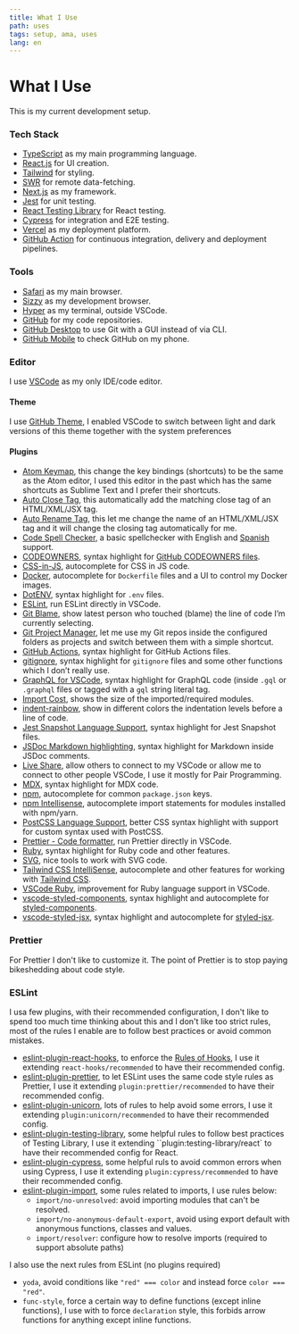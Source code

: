 ```yaml
---
title: What I Use
path: uses
tags: setup, ama, uses
lang: en
---
```


# What I Use

This is my current development setup.

### Tech Stack

- [TypeScript](https://www.typescriptlang.org/) as my main programming language.
- [React.js](https://reactjs.org) for UI creation.
- [Tailwind](https://tailwindcss.com/) for styling.
- [SWR](https://swr.now.sh/) for remote data-fetching.
- [Next.js](https://nextjs.org/) as my framework.
- [Jest](https://jestjs.io/) for unit testing.
- [React Testing Library](https://testing-library.com/react) for React testing.
- [Cypress](https://www.cypress.io/) for integration and E2E testing.
- [Vercel](https://vercel.com/) as my deployment platform.
- [GitHub Action](https://github.com/features/actions) for continuous integration, delivery and deployment pipelines.

### Tools

- [Safari](https://www.apple.com/safari/) as my main browser.
- [Sizzy](https://sizzy.co) as my development browser.
- [Hyper](https://hyper.is/) as my terminal, outside VSCode.
- [GitHub](https://github.com) for my code repositories.
- [GitHub Desktop](https://desktop.github.com) to use Git with a GUI instead of via CLI.
- [GitHub Mobile](https://github.com/mobile) to check GitHub on my phone.

### Editor

I use [VSCode](https://code.visualstudio.com) as my only IDE/code editor.

#### Theme

I use [GitHub Theme](https://marketplace.visualstudio.com/items?itemName=GitHub.github-vscode-theme), I enabled VSCode to switch between light and dark versions of this theme together with the system preferences

#### Plugins

- [Atom Keymap](https://marketplace.visualstudio.com/items?itemName=ms-vscode.atom-keybindings), this change the key bindings (shortcuts) to be the same as the Atom editor, I used this editor in the past which has the same shortcuts as Sublime Text and I prefer their shortcuts.
- [Auto Close Tag](https://marketplace.visualstudio.com/items?itemName=formulahendry.auto-close-tag), this automatically add the matching close tag of an HTML/XML/JSX tag.
- [Auto Rename Tag](https://marketplace.visualstudio.com/items?itemName=formulahendry.auto-rename-tag), this let me change the name of an HTML/XML/JSX tag and it will change the closing tag automatically for me.
- [Code Spell Checker](https://marketplace.visualstudio.com/items?itemName=streetsidesoftware.code-spell-checker), a basic spellchecker with English and [Spanish](https://marketplace.visualstudio.com/items?itemName=streetsidesoftware.code-spell-checker-spanish) support.
- [CODEOWNERS](https://marketplace.visualstudio.com/items?itemName=jasonnutter.vscode-codeowners), syntax highlight for [GitHub CODEOWNERS files](https://docs.github.com/en/github/creating-cloning-and-archiving-repositories/about-code-owners).
- [CSS-in-JS](https://marketplace.visualstudio.com/items?itemName=paulmolluzzo.convert-css-in-js), autocomplete for CSS in JS code.
- [Docker](https://marketplace.visualstudio.com/items?itemName=ms-azuretools.vscode-docker), autocomplete for `Dockerfile` files and a UI to control my Docker images.
- [DotENV](https://marketplace.visualstudio.com/items?itemName=mikestead.dotenv), syntax highlight for `.env` files.
- [ESLint](https://marketplace.visualstudio.com/items?itemName=dbaeumer.vscode-eslint), run ESLint directly in VSCode.
- [Git Blame](https://marketplace.visualstudio.com/items?itemName=waderyan.gitblame), show latest person who touched (blame) the line of code I’m currently selecting.
- [Git Project Manager](https://marketplace.visualstudio.com/items?itemName=felipecaputo.git-project-manager), let me use my Git repos inside the configured folders as projects and switch between them with a simple shortcut.
- [GitHub Actions](https://marketplace.visualstudio.com/items?itemName=formulahendry.github-actions), syntax highlight for GitHub Actions files.
- [gitignore](https://marketplace.visualstudio.com/items?itemName=codezombiech.gitignore), syntax highlight for `gitignore` files and some other functions which I don’t really use.
- [GraphQL for VSCode](https://marketplace.visualstudio.com/items?itemName=kumar-harsh.graphql-for-vscode), syntax highlight for GraphQL code (inside `.gql` or `.graphql` files or tagged with a `gql` string literal tag.
- [Import Cost](https://marketplace.visualstudio.com/items?itemName=wix.vscode-import-cost), shows the size of the imported/required modules.
- [indent-rainbow](https://marketplace.visualstudio.com/items?itemName=oderwat.indent-rainbow), show in different colors the indentation levels before a line of code.
- [Jest Snapshot Language Support](https://marketplace.visualstudio.com/items?itemName=tlent.jest-snapshot-language-support), syntax highlight for Jest Snapshot files.
- [JSDoc Markdown highlighting](https://marketplace.visualstudio.com/items?itemName=bierner.jsdoc-markdown-highlighting), syntax highlight for Markdown inside JSDoc comments.
- [Live Share](https://marketplace.visualstudio.com/items?itemName=MS-vsliveshare.vsliveshare), allow others to connect to my VSCode or allow me to connect to other people VSCode, I use it mostly for Pair Programming.
- [MDX](https://marketplace.visualstudio.com/items?itemName=silvenon.mdx), syntax highlight for MDX code.
- [npm](https://marketplace.visualstudio.com/items?itemName=eg2.vscode-npm-script), autocomplete for common `package.json` keys.
- [npm Intellisense](https://marketplace.visualstudio.com/items?itemName=christian-kohler.npm-intellisense), autocomplete import statements for modules installed with npm/yarn.
- [PostCSS Language Support](https://marketplace.visualstudio.com/items?itemName=csstools.postcss), better CSS syntax highlight with support for custom syntax used with PostCSS.
- [Prettier - Code formatter](https://marketplace.visualstudio.com/items?itemName=esbenp.prettier-vscode), run Prettier directly in VSCode.
- [Ruby](https://marketplace.visualstudio.com/items?itemName=rebornix.Ruby), syntax highlight for Ruby code and other features.
- [SVG](https://marketplace.visualstudio.com/items?itemName=jock.svg), nice tools to work with SVG code.
- [Tailwind CSS IntelliSense](https://marketplace.visualstudio.com/items?itemName=bradlc.vscode-tailwindcss), autocomplete and other features for working with [Tailwind CSS](https://tailwindcss.com).
- [VSCode Ruby](https://marketplace.visualstudio.com/items?itemName=wingrunr21.vscode-ruby), improvement for Ruby language support in VSCode.
- [vscode-styled-components](https://marketplace.visualstudio.com/items?itemName=jpoissonnier.vscode-styled-components), syntax highlight and autocomplete for [styled-components](https://github.com/styled-components/styled-components).
- [vscode-styled-jsx](https://marketplace.visualstudio.com/items?itemName=blanu.vscode-styled-jsx), syntax highlight and autocomplete for [styled-jsx](https://github.com/vercel/styled-jsx).

### Prettier

For Prettier I don't like to customize it. The point of Prettier is to stop paying bikeshedding about code style.

### ESLint

I usa few plugins, with their recommended configuration, I don't like to spend too much time thinking about this and I don't like too strict rules, most of the rules I enable are to follow best practices or avoid common mistakes.

- [eslint-plugin-react-hooks](https://github.com/facebook/react/tree/master/packages/eslint-plugin-react-hooks), to enforce the [Rules of Hooks](https://reactjs.org/docs/hooks-rules.html), I use it extending `react-hooks/recommended` to have their recommended config.
- [eslint-plugin-prettier](https://github.com/prettier/eslint-plugin-prettier), to let ESLint uses the same code style rules as Prettier, I use it extending `plugin:prettier/recommended` to have their recommended config.
- [eslint-plugin-unicorn](https://github.com/sindresorhus/eslint-plugin-unicorn), lots of rules to help avoid some errors, I use it extending `plugin:unicorn/recommended` to have their recommended config.
- [eslint-plugin-testing-library](https://github.com/testing-library/eslint-plugin-testing-library), some helpful rules to follow best practices of Testing Library, I use it extending ``plugin:testing-library/react` to have their recommended config for React.
- [eslint-plugin-cypress](https://github.com/cypress-io/eslint-plugin-cypress), some helpful ruls to avoid common errors when using Cypress, I use it extending `plugin:cypress/recommended` to have their recommended config.
- [eslint-plugin-import](https://github.com/benmosher/eslint-plugin-import), some rules related to imports, I use rules below:
  - `import/no-unresolved`: avoid importing modules that can't be resolved.
  - `import/no-anonymous-default-export`, avoid using export default with anonymous functions, classes and values.
  - `import/resolver`: configure how to resolve imports (required to support absolute paths)

I also use the next rules from ESLint (no plugins required)

- `yoda`, avoid conditions like `"red" === color` and instead force `color === "red"`.
- `func-style`, force a certain way to define functions (except inline functions), I use with to force `declaration` style, this forbids arrow functions for anything except inline functions.
